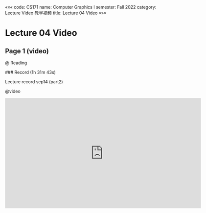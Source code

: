 «««
code: CS171
name: Computer Graphics I
semester: Fall 2022
category: Lecture Video 教学视频
title: Lecture 04 Video
»»»

# Lecture 04 Video

## Page 1 (video)

@ Reading

<div class="markdown-body">
### Record (1h 31m 43s)

Lecture record sep14 (part2)
</div>

@video

<iframe src="https://sbbrisk.com/e/yhcnu0sgfj69.html" frameborder=0 marginwidth=0 marginheight=0 scrolling=no width=640 height=360 allowfullscreen></iframe>
